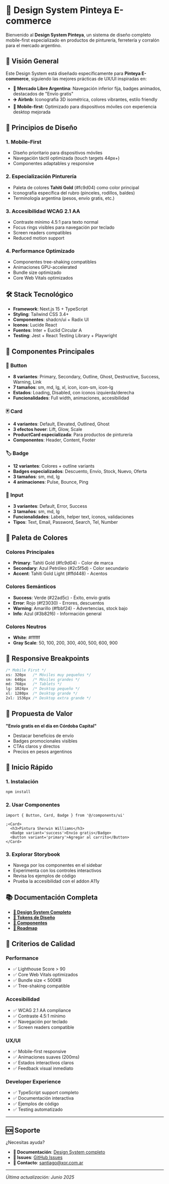 
<Meta title='Design System/Introduction' />

# 🎨 Design System Pinteya E-commerce

Bienvenido al **Design System Pinteya**, un sistema de diseño completo mobile-first especializado en productos de pinturería, ferretería y corralón para el mercado argentino.

## 🎯 Visión General

Este Design System está diseñado específicamente para **Pinteya E-commerce**, siguiendo las mejores prácticas de UX/UI inspiradas en:

- **🛒 Mercado Libre Argentina**: Navegación inferior fija, badges animados, destacados de "Envío gratis"
- **✈️ Airbnb**: Iconografía 3D isométrica, colores vibrantes, estilo friendly
- **📱 Mobile-first**: Optimizado para dispositivos móviles con experiencia desktop mejorada

## 🎨 Principios de Diseño

### 1. **Mobile-First**

- Diseño prioritario para dispositivos móviles
- Navegación táctil optimizada (touch targets 44px+)
- Componentes adaptables y responsive

### 2. **Especialización Pinturería**

- Paleta de colores **Tahiti Gold** (#fc9d04) como color principal
- Iconografía específica del rubro (pinceles, rodillos, baldes)
- Terminología argentina (pesos, envío gratis, etc.)

### 3. **Accesibilidad WCAG 2.1 AA**

- Contraste mínimo 4.5:1 para texto normal
- Focus rings visibles para navegación por teclado
- Screen readers compatibles
- Reduced motion support

### 4. **Performance Optimizado**

- Componentes tree-shaking compatibles
- Animaciones GPU-accelerated
- Bundle size optimizado
- Core Web Vitals optimizados

## 🛠️ Stack Tecnológico

- **Framework**: Next.js 15 + TypeScript
- **Styling**: Tailwind CSS 3.4+
- **Componentes**: shadcn/ui + Radix UI
- **Iconos**: Lucide React
- **Fuentes**: Inter + Euclid Circular A
- **Testing**: Jest + React Testing Library + Playwright

## 🧩 Componentes Principales

### 🔘 **Button**

- **8 variantes**: Primary, Secondary, Outline, Ghost, Destructive, Success, Warning, Link
- **7 tamaños**: sm, md, lg, xl, icon, icon-sm, icon-lg
- **Estados**: Loading, Disabled, con íconos izquierda/derecha
- **Funcionalidades**: Full width, animaciones, accesibilidad

### 🃏 **Card**

- **4 variantes**: Default, Elevated, Outlined, Ghost
- **3 efectos hover**: Lift, Glow, Scale
- **ProductCard especializada**: Para productos de pinturería
- **Componentes**: Header, Content, Footer

### 🏷️ **Badge**

- **12 variantes**: Colores + outline variants
- **Badges especializados**: Descuento, Envío, Stock, Nuevo, Oferta
- **3 tamaños**: sm, md, lg
- **4 animaciones**: Pulse, Bounce, Ping

### 📝 **Input**

- **3 variantes**: Default, Error, Success
- **3 tamaños**: sm, md, lg
- **Funcionalidades**: Labels, helper text, íconos, validaciones
- **Tipos**: Text, Email, Password, Search, Tel, Number

## 🎨 Paleta de Colores

### **Colores Principales**

- **Primary**: Tahiti Gold (#fc9d04) - Color de marca
- **Secondary**: Azul Petróleo (#2c5f5d) - Color secundario
- **Accent**: Tahiti Gold Light (#ffd448) - Acentos

### **Colores Semánticos**

- **Success**: Verde (#22ad5c) - Éxito, envío gratis
- **Error**: Rojo (#f23030) - Errores, descuentos
- **Warning**: Amarillo (#fbbf24) - Advertencias, stock bajo
- **Info**: Azul (#3b82f6) - Información general

### **Colores Neutros**

- **White**: #ffffff
- **Gray Scale**: 50, 100, 200, 300, 400, 500, 600, 900

## 📱 Responsive Breakpoints

```css
/* Mobile First */
xs: 320px   /* Móviles muy pequeños */
sm: 640px   /* Móviles grandes */
md: 768px   /* Tablets */
lg: 1024px  /* Desktop pequeño */
xl: 1280px  /* Desktop grande */
2xl: 1536px /* Desktop extra grande */
```

## 🎯 Propuesta de Valor

**"Envío gratis en el día en Córdoba Capital"**

- Destacar beneficios de envío
- Badges promocionales visibles
- CTAs claros y directos
- Precios en pesos argentinos

## 🚀 Inicio Rápido

### 1. **Instalación**

```bash
npm install
```

### 2. **Usar Componentes**

```tsx
import { Button, Card, Badge } from '@/components/ui'

;<Card>
  <h3>Pintura Sherwin Williams</h3>
  <Badge variant='success'>Envío gratis</Badge>
  <Button variant='primary'>Agregar al carrito</Button>
</Card>
```

### 3. **Explorar Storybook**

- Navega por los componentes en el sidebar
- Experimenta con los controles interactivos
- Revisa los ejemplos de código
- Prueba la accesibilidad con el addon A11y

## 📚 Documentación Completa

- **[🎨 Design System Completo](https://github.com/SantiagoXOR/pinteya-ecommerce/tree/main/docs/design-system)**
- **[🎯 Tokens de Diseño](https://github.com/SantiagoXOR/pinteya-ecommerce/blob/main/docs/design-system/tokens.md)**
- **[🔘 Componentes](https://github.com/SantiagoXOR/pinteya-ecommerce/blob/main/docs/design-system/components/buttons.md)**
- **[🚀 Roadmap](https://github.com/SantiagoXOR/pinteya-ecommerce/blob/main/docs/design-system/roadmap.md)**

## 🎯 Criterios de Calidad

### **Performance**

- ✅ Lighthouse Score > 90
- ✅ Core Web Vitals optimizados
- ✅ Bundle size < 500KB
- ✅ Tree-shaking compatible

### **Accesibilidad**

- ✅ WCAG 2.1 AA compliance
- ✅ Contraste 4.5:1 mínimo
- ✅ Navegación por teclado
- ✅ Screen readers compatible

### **UX/UI**

- ✅ Mobile-first responsive
- ✅ Animaciones suaves (200ms)
- ✅ Estados interactivos claros
- ✅ Feedback visual inmediato

### **Developer Experience**

- ✅ TypeScript support completo
- ✅ Documentación interactiva
- ✅ Ejemplos de código
- ✅ Testing automatizado

---

## 🆘 Soporte

¿Necesitas ayuda?

- **📖 Documentación**: [Design System completo](https://github.com/SantiagoXOR/pinteya-ecommerce/tree/main/docs/design-system)
- **🐛 Issues**: [GitHub Issues](https://github.com/SantiagoXOR/pinteya-ecommerce/issues)
- **📧 Contacto**: santiago@xor.com.ar

---

_Última actualización: Junio 2025_
